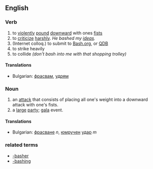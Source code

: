 ==English==

===Verb===
#to [[violent]]ly [[pound]] [[downward]] with ones [[fist]]s
#to [[criticize]] [[harsh]]ly. ''He bashed my [[idea]]s.''
#(Internet colloq.) to submit to [http://bash.org Bash.org], or [http://qdb.us/ QDB]
#to strike heavily 
#to collide ''(don't bash into me with that shopping trolley)''

====Translations====

*Bulgarian: [[фрасвам]], [[удрям]]

===Noun===
#an [[attack]] that consists of placing all one's weight into a downward attack with one's fists.
#a [[large]] [[party]]; [[gala]] event.

====Translations====

*Bulgarian: [[фрасване]] ''n'', [[юмрук|юмручен]] [[удар]] ''m''

===related terms===
*[[-basher]]
*[[-bashing]]